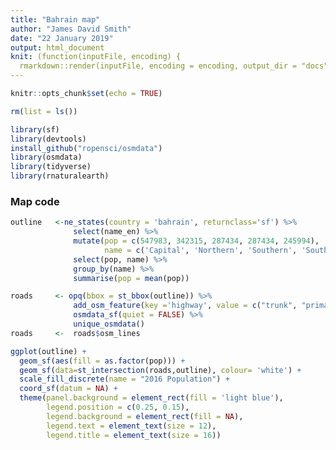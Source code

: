 ```yaml
---
title: "Bahrain map"
author: "James David Smith"
date: "22 January 2019"
output: html_document
knit: (function(inputFile, encoding) {
  rmarkdown::render(inputFile, encoding = encoding, output_dir = "docs", output_file ="index.html") }) 
---
```


```r
knitr::opts_chunk$set(echo = TRUE)

rm(list = ls())

library(sf)
library(devtools)
install_github("ropensci/osmdata")
library(osmdata)
library(tidyverse)
library(rnaturalearth)
```

### Map code

```r
outline   <-ne_states(country = 'bahrain', returnclass='sf') %>% 
              select(name_en) %>% 
              mutate(pop = c(547983, 342315, 287434, 287434, 245994),
                     name = c('Capital', 'Northern', 'Southern', 'Southern', 'Muharraq')) %>%
              select(pop, name) %>%
              group_by(name) %>%
              summarise(pop = mean(pop))

roads     <- opq(bbox = st_bbox(outline)) %>%
              add_osm_feature(key ='highway', value = c("trunk", "primary", "motorway"), value_exact = T) %>%
              osmdata_sf(quiet = FALSE) %>%
              unique_osmdata()
roads     <-  roads$osm_lines

ggplot(outline) + 
  geom_sf(aes(fill = as.factor(pop))) + 
  geom_sf(data=st_intersection(roads,outline), colour= 'white') +
  scale_fill_discrete(name = "2016 Population") +
  coord_sf(datum = NA) +
  theme(panel.background = element_rect(fill = 'light blue'),
        legend.position = c(0.25, 0.15),
        legend.background = element_rect(fill = NA),
        legend.text = element_text(size = 12),
        legend.title = element_text(size = 16))
```


